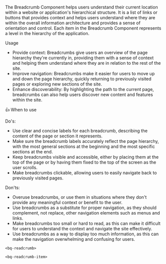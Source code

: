 
<Title>Breadcrumb</Title>

The Breadcrumb Component helps users understand their current location within a website or application's hierarchical structure.
It is a list of links or buttons that provides context and helps users understand where they are within the overall information architecture and provides a sense of orientation and control.
Each item in the Breadcrumb Component represents a level in the hierarchy of the application.

<Subtitle>Usage</Subtitle>

- Provide context: Breadcrumbs give users an overview of the page hierarchy they're currently in, providing them with a sense of context and helping them understand where they are in relation to the rest of the site.
- Improve navigation: Breadcrumbs make it easier for users to move up and down the page hierarchy, quickly returning to previously visited pages or exploring new sections of the site.
- Enhance discoverability: By highlighting the path to the current page, breadcrumbs can also help users discover new content and features within the site.

<Subtitle>👍 When to use</Subtitle>

Do's:

- Use clear and concise labels for each breadcrumb, describing the content of the page or section it represents.
- Make sure the breadcrumb labels accurately reflect the page hierarchy, with the most general sections at the beginning and the most specific sections at the end.
- Keep breadcrumbs visible and accessible, either by placing them at the top of the page or by having them fixed to the top of the screen as the user scrolls.
- Make breadcrumbs clickable, allowing users to easily navigate back to previously visited pages.

Don'ts:

- Overuse breadcrumbs, or use them in situations where they don't provide any meaningful context or benefit to the user.
- Use breadcrumbs as a substitute for proper navigation, as they should complement, not replace, other navigation elements such as menus and links.
- Make breadcrumbs too small or hard to read, as this can make it difficult for users to understand the context and navigate the site effectively.
- Use breadcrumbs as a way to display too much information, as this can make the navigation overwhelming and confusing for users.

<Title>Properties</Title>

<Subtitle>`<bq-readcrumb>`</Subtitle>

<ArgTypes of="bq-breadcrumb" />

<Subtitle>`<bq-readcrumb-item>`</Subtitle>

<ArgTypes of="bq-breadcrumb-item" />

